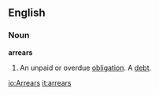 ==English==
===Noun===
'''arrears'''
#An unpaid or overdue [[obligation]].  A [[debt]].

[[io:Arrears]]
[[it:arrears]]